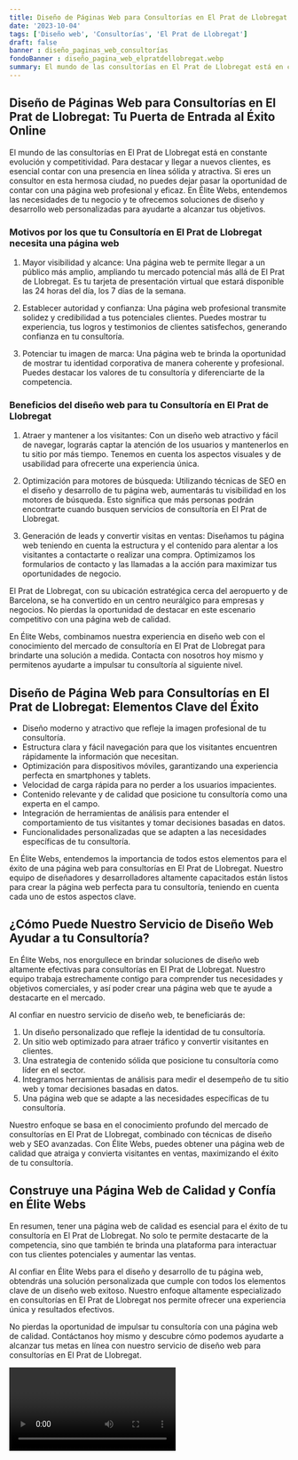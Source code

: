 ```yaml
---
title: Diseño de Páginas Web para Consultorías en El Prat de Llobregat
date: '2023-10-04'
tags: ['Diseño web', 'Consultorías', 'El Prat de Llobregat']
draft: false
banner : diseño_paginas_web_consultorías
fondoBanner : diseño_pagina_web_elpratdellobregat.webp
summary: El mundo de las consultorías en El Prat de Llobregat está en constante evolución y competitividad. Para destacar y llegar a nuevos clientes, es esencial contar con una presencia en línea sólida y atractiva. Si eres un consultor en esta hermosa ciudad, no puedes dejar pasar la oportunidad de contar con una página web profesional y eficaz. En Élite Webs, entendemos las necesidades de tu negocio y te ofrecemos soluciones de diseño y desarrollo web personalizadas para ayudarte a alcanzar tus objetivos.
---
```


## Diseño de Páginas Web para Consultorías en El Prat de Llobregat: Tu Puerta de Entrada al Éxito Online

El mundo de las consultorías en El Prat de Llobregat está en constante evolución y competitividad. Para destacar y llegar a nuevos clientes, es esencial contar con una presencia en línea sólida y atractiva. Si eres un consultor en esta hermosa ciudad, no puedes dejar pasar la oportunidad de contar con una página web profesional y eficaz. En Élite Webs, entendemos las necesidades de tu negocio y te ofrecemos soluciones de diseño y desarrollo web personalizadas para ayudarte a alcanzar tus objetivos.

### Motivos por los que tu Consultoría en El Prat de Llobregat necesita una página web

1. Mayor visibilidad y alcance: Una página web te permite llegar a un público más amplio, ampliando tu mercado potencial más allá de El Prat de Llobregat. Es tu tarjeta de presentación virtual que estará disponible las 24 horas del día, los 7 días de la semana.

2. Establecer autoridad y confianza: Una página web profesional transmite solidez y credibilidad a tus potenciales clientes. Puedes mostrar tu experiencia, tus logros y testimonios de clientes satisfechos, generando confianza en tu consultoría.

3. Potenciar tu imagen de marca: Una página web te brinda la oportunidad de mostrar tu identidad corporativa de manera coherente y profesional. Puedes destacar los valores de tu consultoría y diferenciarte de la competencia.

### Beneficios del diseño web para tu Consultoría en El Prat de Llobregat

1. Atraer y mantener a los visitantes: Con un diseño web atractivo y fácil de navegar, lograrás captar la atención de los usuarios y mantenerlos en tu sitio por más tiempo. Tenemos en cuenta los aspectos visuales y de usabilidad para ofrecerte una experiencia única.

2. Optimización para motores de búsqueda: Utilizando técnicas de SEO en el diseño y desarrollo de tu página web, aumentarás tu visibilidad en los motores de búsqueda. Esto significa que más personas podrán encontrarte cuando busquen servicios de consultoría en El Prat de Llobregat.

3. Generación de leads y convertir visitas en ventas: Diseñamos tu página web teniendo en cuenta la estructura y el contenido para alentar a los visitantes a contactarte o realizar una compra. Optimizamos los formularios de contacto y las llamadas a la acción para maximizar tus oportunidades de negocio.

El Prat de Llobregat, con su ubicación estratégica cerca del aeropuerto y de Barcelona, se ha convertido en un centro neurálgico para empresas y negocios. No pierdas la oportunidad de destacar en este escenario competitivo con una página web de calidad.

En Élite Webs, combinamos nuestra experiencia en diseño web con el conocimiento del mercado de consultoría en El Prat de Llobregat para brindarte una solución a medida. Contacta con nosotros hoy mismo y permitenos ayudarte a impulsar tu consultoría al siguiente nivel.

<GifSeo />

<Cta />

## Diseño de Página Web para Consultorías en El Prat de Llobregat: Elementos Clave del Éxito

- Diseño moderno y atractivo que refleje la imagen profesional de tu consultoría.
- Estructura clara y fácil navegación para que los visitantes encuentren rápidamente la información que necesitan.
- Optimización para dispositivos móviles, garantizando una experiencia perfecta en smartphones y tablets.
- Velocidad de carga rápida para no perder a los usuarios impacientes.
- Contenido relevante y de calidad que posicione tu consultoría como una experta en el campo.
- Integración de herramientas de análisis para entender el comportamiento de tus visitantes y tomar decisiones basadas en datos.
- Funcionalidades personalizadas que se adapten a las necesidades específicas de tu consultoría.

En Élite Webs, entendemos la importancia de todos estos elementos para el éxito de una página web para consultorías en El Prat de Llobregat. Nuestro equipo de diseñadores y desarrolladores altamente capacitados están listos para crear la página web perfecta para tu consultoría, teniendo en cuenta cada uno de estos aspectos clave.

## ¿Cómo Puede Nuestro Servicio de Diseño Web Ayudar a tu Consultoría?

En Élite Webs, nos enorgullece en brindar soluciones de diseño web altamente efectivas para consultorías en El Prat de Llobregat. Nuestro equipo trabaja estrechamente contigo para comprender tus necesidades y objetivos comerciales, y así poder crear una página web que te ayude a destacarte en el mercado.

Al confiar en nuestro servicio de diseño web, te beneficiarás de:

1. Un diseño personalizado que refleje la identidad de tu consultoría.
2. Un sitio web optimizado para atraer tráfico y convertir visitantes en clientes.
3. Una estrategia de contenido sólida que posicione tu consultoría como líder en el sector.
4. Integramos herramientas de análisis para medir el desempeño de tu sitio web y tomar decisiones basadas en datos.
5. Una página web que se adapte a las necesidades específicas de tu consultoría.

Nuestro enfoque se basa en el conocimiento profundo del mercado de consultorías en El Prat de Llobregat, combinado con técnicas de diseño web y SEO avanzadas. Con Élite Webs, puedes obtener una página web de calidad que atraiga y convierta visitantes en ventas, maximizando el éxito de tu consultoría.

## Construye una Página Web de Calidad y Confía en Élite Webs

En resumen, tener una página web de calidad es esencial para el éxito de tu consultoría en El Prat de Llobregat. No solo te permite destacarte de la competencia, sino que también te brinda una plataforma para interactuar con tus clientes potenciales y aumentar las ventas.

Al confiar en Élite Webs para el diseño y desarrollo de tu página web, obtendrás una solución personalizada que cumple con todos los elementos clave de un diseño web exitoso. Nuestro enfoque altamente especializado en consultorías en El Prat de Llobregat nos permite ofrecer una experiencia única y resultados efectivos.

No pierdas la oportunidad de impulsar tu consultoría con una página web de calidad. Contáctanos hoy mismo y descubre cómo podemos ayudarte a alcanzar tus metas en línea con nuestro servicio de diseño web para consultorías en El Prat de Llobregat.

<Video />

<CtaBot job='Consultorías' city='El Prat de Llobregat'/>

<Gmaps query='El Prat de Llobregat+españa+maps' />